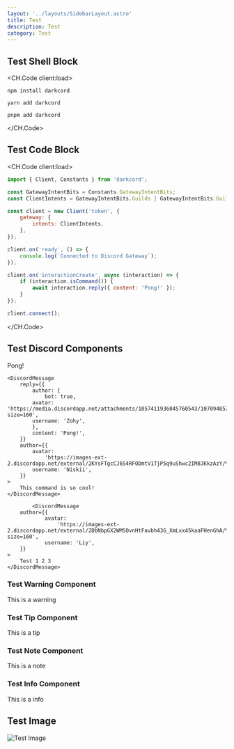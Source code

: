 ```yaml
---
layout: '../layouts/SidebarLayout.astro'
title: Test
description: Test
category: Test
---
```



## Test Shell Block

<CH.Code client:load>

```shellscript npm
npm install darkcord
```

```shellscript yarn
yarn add darkcord
```

```shellscript pnpm
pnpm add darkcord
```

</CH.Code>

## Test Code Block

<CH.Code client:load>

```js index.js 6:10
import { Client, Constants } from 'darkcord';

const GatewayIntentBits = Constants.GatewayIntentBits;
const ClientIntents = GatewayIntentBits.Guilds | GatewayIntentBits.GuildMessage | GatewayIntentBits.MessageContent;

const client = new Client('token', {
	gateway: {
		intents: ClientIntents,
	},
});

client.on('ready', () => {
	console.log(`Connected to Discord Gateway`);
});

client.on('interactionCreate', async (interaction) => {
	if (interaction.isCommand()) {
		await interaction.reply({ content: 'Pong!' });
	}
});

client.connect();
```

</CH.Code>

## Test Discord Components

<DiscordMessages>
	<DiscordMessage
		interaction={{
			author: {
				avatar:
					'https://images-ext-2.discordapp.net/external/2DbNbpGX2WMSOvnHtFavbh43G_XmLxx45kaaFHenGhA/%3Fsize%3D2048/https/cdn.discordapp.com/avatars/630493603575103519/f6040d5d3a134837c487d5c67ddb7673.webp?size=160',
				username: 'Liy',
			},
			command: 'ping',
		}}
		author={{
			bot: true,
			avatar: 'https://media.discordapp.net/attachments/1057411936045760543/1070948539246596127/35033f92a1c80a1e9bda6ce0c935b222.webp?size=160',
			username: 'Zohy',
		}}
	>
		Pong!
	</DiscordMessage>

    <DiscordMessage
    	reply={{
    		author: {
    			bot: true,
    		avatar: 'https://media.discordapp.net/attachments/1057411936045760543/1070948539246596127/35033f92a1c80a1e9bda6ce0c935b222.webp?size=160',
    		username: 'Zohy',
    		},
    		content: 'Pong!',
    	}}
    	author={{
    		avatar:
    			'https://images-ext-2.discordapp.net/external/2KYsFTgcCJ6S4RFODmtV1TjP5q9uShwc2IM8JKkzAzY/%3Fsize%3D2048/https/cdn.discordapp.com/avatars/81440962496172032/998117d6b1110bf69c30925354b0b78a.webp',
    		username: 'Niskii',
    	}}
    >
    	This command is so cool!
    </DiscordMessage>

    		<DiscordMessage
    	author={{
    			avatar:
    				'https://images-ext-2.discordapp.net/external/2DbNbpGX2WMSOvnHtFavbh43G_XmLxx45kaaFHenGhA/%3Fsize%3D2048/https/cdn.discordapp.com/avatars/630493603575103519/f6040d5d3a134837c487d5c67ddb7673.webp?size=160',
    			username: 'Liy',
    	}}
    >
    	Test 1 2 3
    </DiscordMessage>

</DiscordMessages>

### Test Warning Component

<Warning>This is a warning</Warning>

### Test Tip Component

<Tip>This is a tip</Tip>

### Test Note Component

<Note>This is a note</Note>

### Test Info Component

<Info>This is a info</Info>

## Test Image

<Image
	width={839}
	height={274}
	alt="Test Image"
	src="https://media.discordapp.net/attachments/850497247925895239/1071216211993559060/Screenshot_20230203-205020.png"
/>
